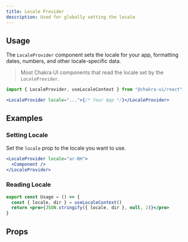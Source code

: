 ```yaml
---
title: Locale Provider
description: Used for globally setting the locale
---
```


## Usage

The `LocaleProvider` component sets the locale for your app, formatting dates,
numbers, and other locale-specific data.

> Most Chakra UI components that read the locale set by the `LocaleProvider`.

```jsx
import { LocaleProvider, useLocaleContext } from "@chakra-ui/react"
```

```jsx
<LocaleProvider locale="...">{/* Your App */}</LocaleProvider>
```

## Examples

### Setting Locale

Set the `locale` prop to the locale you want to use.

```jsx
<LocaleProvider locale="ar-BH">
  <Component />
</LocaleProvider>
```

### Reading Locale

```jsx
export const Usage = () => {
  const { locale, dir } = useLocaleContext()
  return <pre>{JSON.stringify({ locale, dir }, null, 2)}</pre>
}
```

## Props

<PropTable component="Locale" part="LocaleProvider" />

